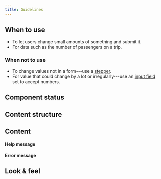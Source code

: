 ```yaml
---
title: Guidelines
---
```



<ReactExample exampleId="InputStepper" />

## When to use

- To let users change small amounts of something and submit it.
- For data such as the number of passengers on a trip.

### When not to use

- To change values not in a form---use a [stepper](/components/interaction/stepper).
- For value that could change by a lot or irregularly---use an [input field](/components/input/inputfield)
  set to accept numbers.

## Component status

<ComponentStatus component="InputStepper" />

## Content structure

<FigmaFile
  file="4QJZqvBvRrLu6t9mwObCkA"
  node="0%3A307"
  alt="Label: provides a clear description of what users are adding/removing; value: displays the current value; decrement controller: decreases the value and to improve accessibility it's best to add a title describing the action; increment controller: increases the value and to improve accessibility it's best to add a title describing the action."
/>

## Content

<InputLabelsSnippet />

<StepperTitlesSnippet />

<InputHelpErrorSnippet />

<!-- eslint-disable -->

#### Help message

<!-- eslint-enable -->

<ReactExample exampleId="InputStepper help" />

#### Error message

<ReactExample exampleId="InputStepper error" />

## Look & feel

<InputBackgroundLinkSnippet />
